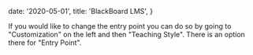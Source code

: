 
  date: '2020-05-01',
  title: 'BlackBoard LMS',
}

If you would like to change the entry point you can do so by going to "Customization" on the left and then "Teaching Style". There is an option there for "Entry Point".

